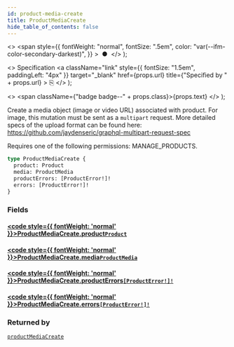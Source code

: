 ```yaml
---
id: product-media-create
title: ProductMediaCreate
hide_table_of_contents: false
---
```


  <>
    <span
      style={{
        fontWeight: "normal",
        fontSize: ".5em",
        color: "var(--ifm-color-secondary-darkest)",
      }}
    >
      &nbsp;●&nbsp;
    </span>
  </>
);

  <>
    Specification
    <a
      className="link"
      style={{ fontSize: "1.5em", paddingLeft: "4px" }}
      target="\_blank"
      href={props.url}
      title={"Specified by " + props.url}
    >
      ⎘
    </a>
  </>
);

  <>
    <span className={"badge badge--" + props.class}>{props.text}</span>
  </>
);

Create a media object (image or video URL) associated with product. For image, this mutation must be sent as a `multipart` request. More detailed specs of the upload format can be found here: https://github.com/jaydenseric/graphql-multipart-request-spec

Requires one of the following permissions: MANAGE_PRODUCTS.

```graphql
type ProductMediaCreate {
  product: Product
  media: ProductMedia
  productErrors: [ProductError!]!
  errors: [ProductError!]!
}
```

### Fields

#### [<code style={{ fontWeight: 'normal' }}>ProductMediaCreate.<b>product</b></code>](#)<Bullet />[`Product`](../../../api-reference/products/objects/product) <Badge class="secondary" text="object"/> <Badge class="secondary" text="products"/>

>

#### [<code style={{ fontWeight: 'normal' }}>ProductMediaCreate.<b>media</b></code>](#)<Bullet />[`ProductMedia`](../../../api-reference/products/objects/product-media) <Badge class="secondary" text="object"/> <Badge class="secondary" text="products"/>

>

#### [<code style={{ fontWeight: 'normal' }}>ProductMediaCreate.<b>productErrors</b></code>](#)<Bullet />[`[ProductError!]!`](../../../api-reference/products/objects/product-error) <Badge class="secondary" text="non-null"/> <Badge class="secondary" text="object"/> <Badge class="secondary" text="products"/>

>

#### [<code style={{ fontWeight: 'normal' }}>ProductMediaCreate.<b>errors</b></code>](#)<Bullet />[`[ProductError!]!`](../../../api-reference/products/objects/product-error) <Badge class="secondary" text="non-null"/> <Badge class="secondary" text="object"/> <Badge class="secondary" text="products"/>

>

### Returned by

[`productMediaCreate`](../../../api-reference/products/mutations/product-media-create) <Badge class="secondary" text="mutation"/>
